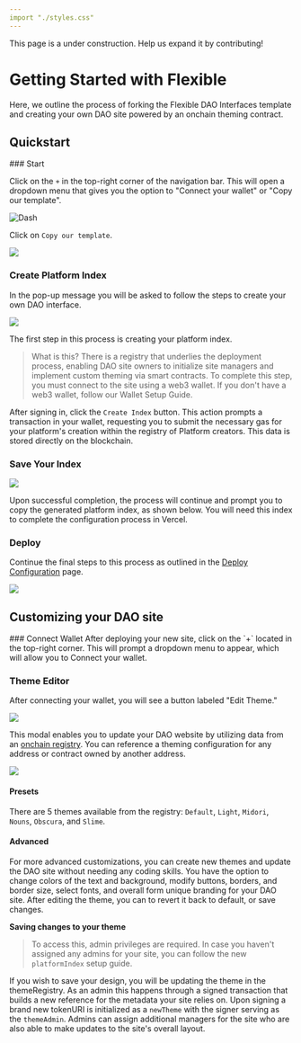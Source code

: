 ```yaml
---
import "./styles.css"
---
```


<Callout emoji="🚨">
 This page is a under construction. Help us expand it by contributing!
</Callout>

# Getting Started with Flexible

Here, we outline the process of forking the Flexible DAO Interfaces template and creating your own DAO site powered by an onchain theming contract.

## Quickstart 

<Steps>
### Start 

Click on the `+` in the top-right corner of the navigation bar. This will open a dropdown menu that gives you the option to "Connect your wallet" or "Copy our template".

![Dash](public/dash.png)

Click on `Copy our template`. 

![](public/copy.png)

### Create Platform Index

In the pop-up message you will be asked to follow the steps to create your own DAO interface. 

![](public/create_index.png)

The first step in this process is creating your platform index.

> What is this? There is a registry that underlies the deployment process, enabling DAO site owners to initialize site managers and implement custom theming via smart contracts. To complete this step, you must connect to the site using a web3 wallet. If you don't have a web3 wallet, follow our Wallet Setup Guide.

After signing in, click the `Create Index` button. This action prompts a transaction in your wallet, requesting you to submit the necessary gas for your platform's creation within the registry of Platform creators. This data is stored directly on the blockchain.

### Save Your Index

![](public/save_index.png)

Upon successful completion, the process will continue and prompt you to copy the generated platform index, as shown below. You will need this index to complete the configuration process in Vercel.

### Deploy

Continue the final steps to this process as outlined in the [Deploy Configuration](/docs/vercel_config/) page.

![](public/walkthrough.png)

</Steps>


## Customizing your DAO site

<Steps>
###  Connect Wallet
After deploying your new site, click on the `+` located in the top-right corner. This will prompt a dropdown menu to appear, which will allow you to Connect your wallet.

### Theme Editor

After connecting your wallet, you will see a button labeled "Edit Theme."

![](public/edit_theme.png)

This modal enables you to update your DAO website by utilizing data from an [onchain registry](/docs/theming/onchain_theming). You can reference a theming configuration for any address or contract owned by another address.

![](public/modal.png)

#### Presets 
There are 5 themes available from the registry: `Default`, `Light`, `Midori`, `Nouns`, `Obscura`, and `Slime`.

#### Advanced 

For more advanced customizations, you can create new themes and update the DAO site without needing any coding skills. You have the option to change colors of the text and background, modify buttons, borders, and border size, select fonts, and overall form unique branding for your DAO site. After editing the theme, you can to revert it back to default, or save changes.

**Saving changes to your theme**

> To access this, admin privileges are required. In case you haven't assigned any admins for your site, you can follow the new `platformIndex` setup guide.
 
If you wish to save your design, you will be updating the theme in the themeRegistry. As an admin this happens through a signed transaction that builds a new reference for the metadata your site relies on.  Upon signing a brand new tokenURI is initialized as a `newTheme` with the signer serving as the `themeAdmin`. Admins can assign additional managers for the site who are also able to make updates to the site's overall layout.
</Steps>


